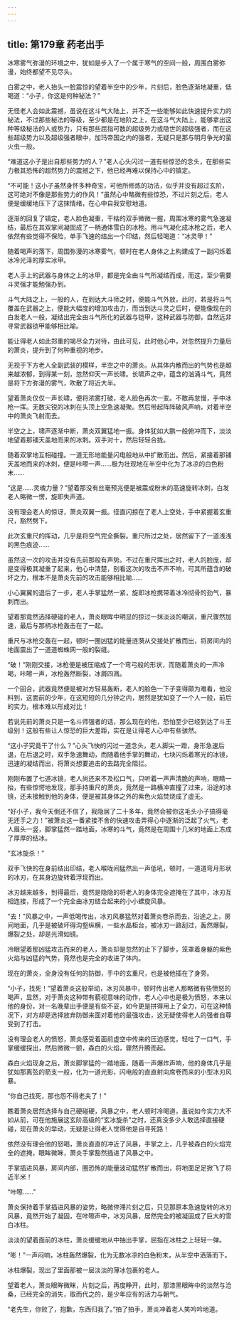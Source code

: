 ```yaml
---
---
---
```

title: 第179章 药老出手
---



冰寒雾气弥漫的环境之中，犹如是步入了一个属于寒气的空间一般，周围白雾弥漫，始终都望不见尽头。

白雾之中，老人抬头一脸震惊的望着半空中的少年，片刻后，脸色逐渐地凝重，低喝道：“小子，你这是何种秘法？”

无怪老人会如此震撼，虽说在这斗气大陆上，并不乏一些能够如此快速提升实力的秘法，不过那些秘法的等级，至少都是在地阶之上，在这斗气大陆上，能够拿出这种等级秘法的人或势力，只有那些屈指可数的超级势力或隐世的超级强者，而在这些超级势力以及超级强者眼中，加玛帝国之内的强者，无疑只是那与明月争光的萤火虫一般。

“难道这小子是出自那些势力的人？”老人心头闪过一道有些惊恐的念头，在那些实力极其恐怖的超然势力的震撼之下，他已经再难以保持心中的镇定。

“不可能！这小子虽然身怀多种奇宝，可他所修炼的功法，似乎并没有超过玄阶，这可绝对不像是那些势力的作风！”虽然心中略微有些惊恐，不过片刻之后，老人便是缓缓地压下了这抹情绪，在心中自我安慰地道。

逐渐的回复了镇定，老人脸色凝重，干枯的双手微微一握，周围冰寒的雾气急速凝结，最后在其双掌间凝固成了一柄通体雪白的冰枪。用斗气凝化成冰枪之后，老人依然有些觉得不保险，单手飞速的结出一个印结，然后轻喝道：“冰灵甲！”

随着喝声的落下，周围弥漫的冰寒雾气，顿时在老人身体之上构建成了一副闪烁着冰冷光泽的厚实冰甲。

老人手上的武器与身体之上的冰甲，都是完全由斗气所凝结而成，而这，至少需要斗灵强才能勉强办到。

斗气大陆之上，一般的人，在到达大斗师之时，便能斗气外放，此时，若是将斗气覆盖在武器之上，便能大幅度的增加攻击力，而当到达斗灵之后时，便能像现在的白发老人一般，凝结出完全由斗气所化的武器与铠甲，这种武器与防御，自然远非寻常武器铠甲能够相比喻。

能让得老人如此郑重的竭尽全力对待，由此可见，此时他心中，对忽然提升力量后的萧炎，提升到了何种重视的地步。

无视于下方老人全副武装的模样，半空之中的萧炎。从其体内散而出的气势也是越来越浓郁，到得某一刻，忽然仰天一声长啸。长啸声之中，蕴含的汹涌斗气，竟然是将下方弥漫的雾气，吹散了将近大半。

望着萧炎仅仅一声长啸，便将浓雾打破，老人脸色再次一变。不敢再怠慢，手中冰枪一挥。无数尖锐的冰刺在头顶上空急速凝聚。然后带起阵阵破风声响，对着半空中的萧炎飞射而去。

半空之上，啸声逐渐中断，萧炎双翼猛地一振。身体犹如大鹏一般俯冲而下，淡淡地望着那铺天盖地而来的冰刺。双手对十，然后轻轻合拢。

随着双掌地互相碰撞。一道无形地能量闪电般地从中扩散而出。然后，紧接着那铺天盖地而来的冰刺，便是咔嚓一声……极为壮观地在半空中化为了冰凉的白色粉末……

“这是……灵魂力量？”望着那没有丝毫预兆便是被震成粉末的高速旋转冰刺，白发老人略微一愣，旋即失声道。

没有理会老人的惊讶，萧炎双翼一振。径直闪掠在了老人上空处，手中紧握着玄重尺，豁然劈下。

此次玄重尺的挥动，几乎是将空气完全撕裂。重尺所过之处，居然留下了一道浅浅的黑色痕迹……

虽然这一次的攻击并没有先前那般有声势。不过在重尺挥出之时，老人的脸庞，却是变得极其凝重了起来，他心中清楚，别看这次的攻击不声不响，可其所蕴含的破坏之力，根本不是萧炎先前的攻击能够相比喻……

小心翼翼的退后了一步，老人手掌猛然一紧，旋即冰枪携带着冰冷彻骨的劲气，暴刺而出。

望着那竟然选择硬碰的老人，萧炎眼眸中明显的掠过一抹淡淡的嘲讽，重尺骤然加速，最后与那柄冰枪轰击在了一起。

重尺与冰枪交轰在一起，顿时一圈凶猛的能量涟漪从交接处扩散而出，将房间内的地面震出了一道道蜘蛛网一般的裂缝。

“破！”刚刚交接，冰枪便是被压缩成了一个弯弓般的形状，而随着萧炎的一声冷喝，咔嚓一声，冰枪轰然断裂，冰屑四溅。

一个回合，武器竟然便是被对方轻易轰断，老人的脸色一下子变得颇为难看，他没料到，这面前的少年，在这短短的几分钟之内，居然是犹如变了一个人一般，前后的实力，根本难以形成对比！

若说先前的萧炎只是一名斗师强者的话，那么现在的他，恐怕至少已经到达了斗王级别！这般有些让人惊恐的巨大差距，实在是让得老人心中有些骇然。

“这小子究竟干了什么？”心头飞快的闪过一道念头，老人脚尖一蹬，身形急速后退，在后退之时，双手急速舞动，而随着他手掌的舞动，七块闪烁着寒光的冰镜，迅速的凝结而出，将萧炎想要追击的去路完全阻拦。

刚刚布置了七道冰镜，老人尚还来不及松口气，只听着一声声清脆的声响，眼睛一抬，有些惊愕地发现，那手持重尺的萧炎，竟然是一路横冲直撞了过来，沿途的冰镜，还未接触到他的身体，便是被其身体之外的紫色火焰焚烧成了虚无。

“好小子，我今天倒还不信了，我隐居了二十多年，竟然会被你这毛头小子搞得毫无还手之力！”被萧炎这一番紧接不舍的快速攻击弄得心中逐渐的泛起了火气，老人眉头一竖，脚掌猛然一踏地面，冰寒的斗气，竟然是在周围十几米的地面上冻成了厚厚的结冰。

“玄冰旋杀！”

双手飞快的在身前结出印结，老人喉咙间猛然出一声低吼，顿时，一道道弯月形状的冰刃，在其身边旋转着浮现而出。

冰刃越来越多，到得最后，竟然是隐隐的将老人的身体完全遮掩在了其中，冰刃互相连接，形成了一个完全由冰刃结合起来的小小螺旋风暴。

“去！”风暴之中，一声低喝传出，冰刃风暴猛然对着萧炎卷杀而去，沿途之上，房间地面，几乎是被破坏得沟壑纵横，一些水晶柜台，被冰刃一路刮过，轰然爆裂，爆裂之处，却是光滑如镜。

冷眼望着那凶猛攻击而来的老人，萧炎却是忽然的止下了脚步，笼罩着身躯的紫色火焰与凶猛的气势，竟然也是完全的收进了体内。

现在的萧炎，全身没有任何的防御，手中的玄重尺，也是被他插在了身旁。

“小子，找死！”望着萧炎这般举动，冰刃风暴中，顿时传出老人那略微有些愤怒的喝声，显然，对于萧炎这种带有藐视意味的动作，老人心中也是极为愤怒，本来以他的身份，对一名晚辈出手便是有些不妥，如今更是拼得用上了全力，可在这种情况下，对方却是选择放弃防御来面对着他的最强攻击，这无疑使得老人的强者自尊受到了打击。

没有理会老人的愤怒，萧炎感受着面前虚空中传来的压迫感觉，轻吐了一口气，手掌缓缓探出，然后微微一颤，森白的火焰，骤然升腾而起。

森白火焰现身之后，萧炎脚掌猛的一踏地面，随着一声爆炸声响，他的身体几乎是犹如那离弦的箭支一般，化为一道光影，闪电般的直直射向席卷而来的小型冰刃风暴。

“你自己找死，那也怨不得老夫了！”

瞧着萧炎居然选择与自己硬碰硬，风暴之中，老人顿时冷喝道，虽说如今实力大不如从前，可在他施展这玄阶高级的“玄冰旋杀”之时，还真没多少人敢选择直接硬碰，现在萧炎的举动，无疑是让得老人觉得他是自寻死路！

依然没有理会他的怒喝，萧炎直直的冲近了风暴，手掌之上，几乎被森白的火焰完全的遮掩，眼眸微眯，萧炎手掌豁然插进了风暴之中。

手掌插进风暴，房间内部，圈恐怖的能量波动猛然扩散而出，将地面足足掀飞了将近半米！

“咔嚓……”

萧炎保持着手掌插进风暴的姿势，略微停滞片刻之后，只见那原本急速旋转的冰刃风暴，竟然开始了凝固，在咔嚓声中，冰刃风暴，居然完全的被凝固成了巨大的雪白冰柱。

淡淡的望着面前的冰柱，萧炎缓缓地从中抽出手掌，屈指在冰柱之上轻轻一弹。

“嘭！”一声闷响，冰柱轰然爆裂，化为无数冰凉的白色粉末，从半空中洒落而下。

冰柱爆裂，现出了里面那被一层淡淡的薄冰包裹的老人。

望着老人，萧炎眼眸微眯，片刻之后，再度睁开，此时，那漆黑眼眸中的淡然与沧桑，已经完全的消失，取而代之的，是少年应有的活力与朝气。

“老先生，你败了，抱歉，东西归我了。”拍了拍手，萧炎冲着老人笑吟吟地道。